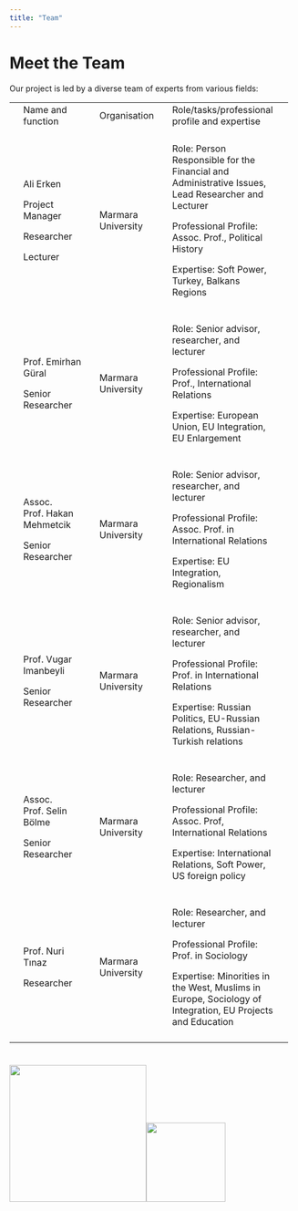 ```yaml
---
title: "Team"
---
```


# Meet the Team

Our project is led by a diverse team of experts from various fields:

+-----+------------------------------+-----+--------------------+-----+-----------------------------------------------------------------------------------------------------------+-----+
|     | Name and function            |     | Organisation       |     | Role/tasks/professional profile and expertise                                                             |     |
+-----+------------------------------+-----+--------------------+-----+-----------------------------------------------------------------------------------------------------------+-----+
|     |                              |     |                    |     |                                                                                                           |     |
+-----+------------------------------+-----+--------------------+-----+-----------------------------------------------------------------------------------------------------------+-----+
|     | Ali Erken                    |     | Marmara University |     | Role: Person Responsible for the Financial and Administrative Issues, Lead Researcher and Lecturer        |     |
|     |                              |     |                    |     |                                                                                                           |     |
|     | Project Manager              |     |                    |     | Professional Profile: Assoc. Prof., Political History                                                     |     |
|     |                              |     |                    |     |                                                                                                           |     |
|     | Researcher                   |     |                    |     | Expertise: Soft Power, Turkey, Balkans Regions                                                            |     |
|     |                              |     |                    |     |                                                                                                           |     |
|     | Lecturer                     |     |                    |     |                                                                                                           |     |
+-----+------------------------------+-----+--------------------+-----+-----------------------------------------------------------------------------------------------------------+-----+
|     |                              |     |                    |     |                                                                                                           |     |
+-----+------------------------------+-----+--------------------+-----+-----------------------------------------------------------------------------------------------------------+-----+
|     | Prof. Emirhan Güral          |     | Marmara University |     | Role: Senior advisor, researcher, and lecturer                                                            |     |
|     |                              |     |                    |     |                                                                                                           |     |
|     | Senior Researcher            |     |                    |     | Professional Profile: Prof., International Relations                                                      |     |
|     |                              |     |                    |     |                                                                                                           |     |
|     |                              |     |                    |     | Expertise: European Union, EU Integration, EU Enlargement                                                 |     |
+-----+------------------------------+-----+--------------------+-----+-----------------------------------------------------------------------------------------------------------+-----+
|     |                              |     |                    |     |                                                                                                           |     |
+-----+------------------------------+-----+--------------------+-----+-----------------------------------------------------------------------------------------------------------+-----+
|     | Assoc. Prof. Hakan Mehmetcik |     | Marmara University |     | Role: Senior advisor, researcher, and lecturer                                                            |     |
|     |                              |     |                    |     |                                                                                                           |     |
|     | Senior Researcher            |     |                    |     | Professional Profile: Assoc. Prof. in International Relations                                             |     |
|     |                              |     |                    |     |                                                                                                           |     |
|     |                              |     |                    |     | Expertise: EU Integration, Regionalism                                                                    |     |
+-----+------------------------------+-----+--------------------+-----+-----------------------------------------------------------------------------------------------------------+-----+
|     |                              |     |                    |     |                                                                                                           |     |
+-----+------------------------------+-----+--------------------+-----+-----------------------------------------------------------------------------------------------------------+-----+
|     | Prof. Vugar Imanbeyli        |     | Marmara University |     | Role: Senior advisor, researcher, and lecturer                                                            |     |
|     |                              |     |                    |     |                                                                                                           |     |
|     | Senior Researcher            |     |                    |     | Professional Profile: Prof. in International Relations                                                    |     |
|     |                              |     |                    |     |                                                                                                           |     |
|     |                              |     |                    |     | Expertise: Russian Politics, EU-Russian Relations, Russian-Turkish relations                              |     |
+-----+------------------------------+-----+--------------------+-----+-----------------------------------------------------------------------------------------------------------+-----+
|     |                              |     |                    |     |                                                                                                           |     |
+-----+------------------------------+-----+--------------------+-----+-----------------------------------------------------------------------------------------------------------+-----+
|     | Assoc. Prof. Selin Bölme     |     | Marmara University |     | Role: Researcher, and lecturer                                                                            |     |
|     |                              |     |                    |     |                                                                                                           |     |
|     | Senior Researcher            |     |                    |     | Professional Profile: Assoc. Prof, International Relations                                                |     |
|     |                              |     |                    |     |                                                                                                           |     |
|     |                              |     |                    |     | Expertise: International Relations, Soft Power, US foreign policy                                         |     |
+-----+------------------------------+-----+--------------------+-----+-----------------------------------------------------------------------------------------------------------+-----+
|     |                              |     |                    |     |                                                                                                           |     |
+-----+------------------------------+-----+--------------------+-----+-----------------------------------------------------------------------------------------------------------+-----+
|     | Prof. Nuri Tınaz             |     | Marmara University |     | Role: Researcher, and lecturer                                                                            |     |
|     |                              |     |                    |     |                                                                                                           |     |
|     | Researcher                   |     |                    |     | Professional Profile: Prof. in Sociology                                                                  |     |
|     |                              |     |                    |     |                                                                                                           |     |
|     |                              |     |                    |     | Expertise: Minorities in the West, Muslims in Europe, Sociology of Integration, EU Projects and Education |     |
+-----+------------------------------+-----+--------------------+-----+-----------------------------------------------------------------------------------------------------------+-----+
|     |                              |     |                    |     |                                                                                                           |     |
+-----+------------------------------+-----+--------------------+-----+-----------------------------------------------------------------------------------------------------------+-----+

# ![](clipboard-2104634892.png){width="240"}![](images/WhatsApp%20Image%202025-06-27%20at%206.17.36%20PM.png){width="139"}
